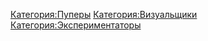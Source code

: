{{Инфобокс для пуперов
|title2=Ainutorendru
|другие_ники=
|image3=[[Файл:Ainutorendru2.jpg|left]]
|caption3=
|сферы_творчества=RYTP, RYTPMV
|год_начала=
|image4=
|caption4=
|имя_фамилия=
|дата_рождения=
|место_проживания=
|ссылки=*[https://www.youtube.com/Ainutorendru канал]
}}
[[Категория:Пуперы]]
[[Категория:Визуальщики]]
[[Категория:Экспериментаторы]]